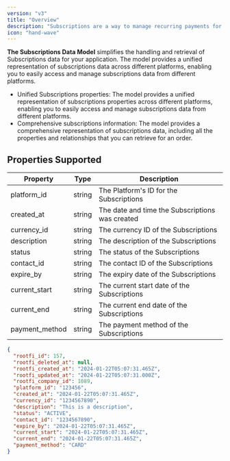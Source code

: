 ```yaml
---
version: "v3"
title: "Overview"
description: "Subscriptions are a way to manage recurring payments for your customers. The Subscriptions Data Model simplifies the handling and retrieval of Subscriptions data for your application."
icon: "hand-wave"
---
```


**The Subscriptions Data Model** simplifies the handling and retrieval of Subscriptions data for your application. The model provides a unified representation of subscriptions data across different platforms, enabling you to easily access and manage subscriptions data from different platforms.

- Unified Subscriptions properties: The model provides a unified representation of subscriptions properties across different platforms, enabling you to easily access and manage subscriptions data from different platforms.
- Comprehensive subscriptions information: The model provides a comprehensive representation of subscriptions data, including all the properties and relationships that you can retrieve for an order.

## Properties Supported

| Property       | Type   | Description                                     |
| -------------- | ------ | ----------------------------------------------- |
| platform_id    | string | The Platform's ID for the Subscriptions         |
| created_at     | string | The date and time the Subscriptions was created |
| currency_id    | string | The currency ID of the Subscriptions            |
| description    | string | The description of the Subscriptions            |
| status         | string | The status of the Subscriptions                 |
| contact_id     | string | The contact ID of the Subscriptions             |
| expire_by      | string | The expiry date of the Subscriptions            |
| current_start  | string | The current start date of the Subscriptions     |
| current_end    | string | The current end date of the Subscriptions       |
| payment_method | string | The payment method of the Subscriptions         |

<ResponseExample name="The Subscriptions Object" >

```json The Subscriptions Response Object
{
  "rootfi_id": 157,
  "rootfi_deleted_at": null,
  "rootfi_created_at": "2024-01-22T05:07:31.465Z",
  "rootfi_updated_at": "2024-01-22T05:07:31.000Z",
  "rootfi_company_id": 1089,
  "platform_id": "123456",
  "created_at": "2024-01-22T05:07:31.465Z",
  "currency_id": "1234567890",
  "description": "This is a description",
  "status": "ACTIVE",
  "contact_id": "1234567890",
  "expire_by": "2024-01-22T05:07:31.465Z",
  "current_start": "2024-01-22T05:07:31.465Z",
  "current_end": "2024-01-22T05:07:31.465Z",
  "payment_method": "CARD"
}
```

</ResponseExample>
